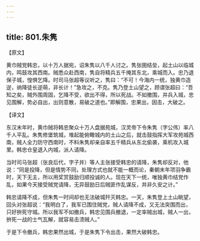 ```yaml
---
---
---
```

title: 801.朱隽
---



【原文】

黄巾贼党韩忠，以十万人据宛，诏朱隽以八千人讨之。隽张圉结垒，起土山以临城内，鸣鼓攻其西南。贼悉众赴西南，隽自将精兵五千掩其东北，乘城而入。忠乃退保子城，惶惧乞降。时司马张超等议听之，隽曰：“不可！今海内一统，独黄巾造逆，纳降徒长逆萌，非长计！”急攻之，不克。隽乃登土山望之，顾谓张超曰：“吾知之矣，贼外围周固，乞降不受，欲出不得，所以死战。不如撤围，并兵入城，忠见围解，势必自出，出则意散，易破之道也。”即解围，忠果出，因击，大破之。

【译文】

东汉末年时，黄巾贼将韩忠聚众十万人盘据苑城，汉灵帝下令朱隽（字公伟）率八千人平乱。朱隽修堡筑城，堆起能俯瞰城内的土山之后，就击鼓指挥大军攻苑城西南，贼人全力防守西南时，不料朱隽却亲自率五千精兵从东北偷袭，乘机攻入城里。韩忠仓皇退入内城，派人请降。

当时司马张超（张良后代，字子并）等人主张接受韩忠的请降，朱隽却反对，他说：“同是投降，但是情势不同，处理方式也就不能一概而论，秦朝末年项羽争霸时，天下无主，所以用奖赏鼓励归顺投诚的人。现在天下一统，唯独黄巾结党作乱，如果今天接受贼党请降，无异鼓励日后贼匪作乱谋反，并非久安之计。”

韩忠请降不成，但朱隽一时间却也无法破城歼灭韩忠。一天，朱隽登上土山眺望，回头对张超说：“我明白了，我军已围住贼党，贼人请降不成，又无法突围而出，只好拚死守城。所以我军不如撤兵，韩忠见围兵撤退，一定率贼出城，贼人一出，拚死一战的士气瓦解，就容易击溃贼人。”

于是下令撤兵，韩忠果然出城，于是朱隽下令出击，果然大破韩忠。